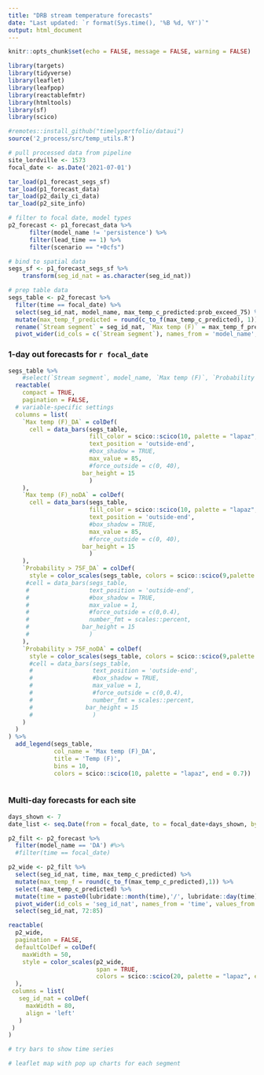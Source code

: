 ```yaml
---
title: "DRB stream temperature forecasts"
date: "Last updated: `r format(Sys.time(), '%B %d, %Y')`"
output: html_document
---
```


```r
knitr::opts_chunk$set(echo = FALSE, message = FALSE, warning = FALSE)

library(targets)
library(tidyverse)
library(leaflet)
library(leafpop)
library(reactablefmtr)
library(htmltools)
library(sf)
library(scico)

#remotes::install_github("timelyportfolio/dataui")
source('2_process/src/temp_utils.R')
```

```r

# pull processed data from pipeline
site_lordville <- 1573
focal_date <- as.Date('2021-07-01')

tar_load(p1_forecast_segs_sf)
tar_load(p1_forecast_data)
tar_load(p2_daily_ci_data)
tar_load(p2_site_info)

```

```r

# filter to focal date, model types
p2_forecast <- p1_forecast_data %>% 
      filter(model_name != 'persistence') %>%
      filter(lead_time == 1) %>%
      filter(scenario == "+0cfs") 

# bind to spatial data
segs_sf <- p1_forecast_segs_sf %>%
    transform(seg_id_nat = as.character(seg_id_nat)) 

# prep table data
segs_table <- p2_forecast %>%
  filter(time == focal_date) %>%
  select(seg_id_nat, model_name, max_temp_c_predicted:prob_exceed_75) %>%
  mutate(max_temp_f_predicted = round(c_to_f(max_temp_c_predicted), 1)) %>%
  rename(`Stream segment` = seg_id_nat, `Max temp (F)` = max_temp_f_predicted, `Probability > 75F` = prob_exceed_75) %>%
  pivot_wider(id_cols = c(`Stream segment`), names_from = 'model_name', values_from = c(`Max temp (F)`, `Probability > 75F`))

```

### 1-day out forecasts for `r focal_date`  

```r

segs_table %>%
    #select(`Stream segment`, model_name, `Max temp (F)`, `Probability > 75F`) %>%
  reactable(
    compact = TRUE,
    pagination = FALSE,
  # variable-specific settings
  columns = list(
    `Max temp (F)_DA` = colDef(
      cell = data_bars(segs_table, 
                       fill_color = scico::scico(10, palette = "lapaz", end = 0.7),
                       text_position = 'outside-end',
                       #box_shadow = TRUE, 
                       max_value = 85,
                       #force_outside = c(0, 40),
                     bar_height = 15
                       )
    ),
    `Max temp (F)_noDA` = colDef(
      cell = data_bars(segs_table, 
                       fill_color = scico::scico(10, palette = "lapaz", end = 0.7),
                       text_position = 'outside-end',
                       #box_shadow = TRUE, 
                       max_value = 85,
                       #force_outside = c(0, 40),
                     bar_height = 15
                       )
    ),
    `Probability > 75F_DA` = colDef(
      style = color_scales(segs_table, colors = scico::scico(9,palette = 'bilbao'))
     #cell = data_bars(segs_table, 
     #                 text_position = 'outside-end',
     #                 #box_shadow = TRUE, 
     #                 max_value = 1, 
     #                 #force_outside = c(0,0.4),
     #                 number_fmt = scales::percent,
     #               bar_height = 15
     #                 )
    ),
    `Probability > 75F_noDA` = colDef(
      style = color_scales(segs_table, colors = scico::scico(9,palette = 'bilbao'))
      #cell = data_bars(segs_table, 
      #                 text_position = 'outside-end',
      #                 #box_shadow = TRUE, 
      #                 max_value = 1, 
      #                 #force_outside = c(0,0.4),
      #                 number_fmt = scales::percent,
      #               bar_height = 15
      #                 )
    )
  )
) %>%
  add_legend(segs_table, 
             col_name = 'Max temp (F)_DA',
             title = 'Temp (F)',
             bins = 10,
             colors = scico::scico(10, palette = "lapaz", end = 0.7))



```  


### Multi-day forecasts for each site

```r
days_shown <- 7
date_list <- seq.Date(from = focal_date, to = focal_date+days_shown, by = "1 day")

p2_filt <- p2_forecast %>% 
  filter(model_name == 'DA') #%>%
  #filter(time == focal_date)

p2_wide <- p2_filt %>%
  select(seg_id_nat, time, max_temp_c_predicted) %>%
  mutate(max_temp_f = round(c_to_f(max_temp_c_predicted),1)) %>%
  select(-max_temp_c_predicted) %>%
  mutate(time = paste0(lubridate::month(time),'/', lubridate::day(time))) %>%
  pivot_wider(id_cols = 'seg_id_nat', names_from = 'time', values_from = 'max_temp_f') %>%
  select(seg_id_nat, 72:85)

reactable(
  p2_wide,
  pagination = FALSE,
  defaultColDef = colDef(
    maxWidth = 50,
    style = color_scales(p2_wide, 
                         span = TRUE, 
                         colors = scico::scico(20, palette = "lapaz", end = 0.7))
  ),
 columns = list(
   seg_id_nat = colDef(
     maxWidth = 80,
     align = 'left'
   )
 )
)

```  


```r
# try bars to show time series

```



```r
# leaflet map with pop up charts for each segment

```


